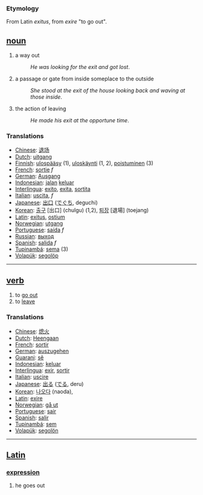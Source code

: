 === Etymology ===
From Latin ''exitus'', from ''exire'' "to go out".


== [[noun]] ==
# a way out
#:''He was looking for the exit and got lost''.
# a passage or gate from inside someplace to the outside
#:''She stood at the exit of the house looking back and waving at those inside''.
# the action of leaving
#:''He made his exit at the opportune time''.

=== Translations ===
*[[Chinese]]: [[退场]]
*[[Dutch]]: [[uitgang]]
*[[Finnish]]: [[ulospääsy]] (1), [[uloskäynti]] (1, 2), [[poistuminen]] (3)
*[[French]]: [[sortie]] ''f''
*[[German]]: [[Ausgang]]
*[[Indonesian]]: [[jalan]] [[keluar]]
*[[Interlingua]]: [[exito]], [[exita]], [[sortita]]
*[[Italian]]: [[uscita]], ''f''
*[[Japanese]]: [[出口]] ([[でぐち]], deguchi)
*[[Korean]]: [[출구]] [出口] (chulgu) (1,2), [[퇴장]] [退場] (toejang)
*[[Latin]]: [[exitus]], [[ostium]]
*[[Norwegian]]: [[utgang]]
*[[Portuguese]]: [[saída]] ''f''
*[[Russian]]: [[выход]]
*[[Spanish]]: [[salida]] ''f''
*[[Tupinambá]]: [[sema]] (3)
*[[Volapük]]: [[segolöp]]

----

== [[verb]] ==
# to [[go out]]
# to [[leave]]

=== Translations ===
*[[Chinese]]: [[熄火]]
*[[Dutch]]: [[Heengaan]]
*[[French]]: [[sortir]]
*[[German]]: [[auszugehen]]
*[[Guarani]]: [[sẽ]]
*[[Indonesian]]: [[keluar]]
*[[Interlingua]]: [[exir]], [[sortir]]
*[[Italian]]: [[uscire]]
*[[Japanese]]: [[出る]] ([[でる]], deru)
*[[Korean]]: [[나오다]] (naoda), 
*[[Latin]]: [[exire]]
*[[Norwegian]]: [[gå ut]]
*[[Portuguese]]: [[sair]]
*[[Spanish]]: [[salir]]
*[[Tupinambá]]: [[sem]]
*[[Volapük]]: [[segolön]]

----

== [[Latin]] ==
=== [[expression]] ===
# he goes out